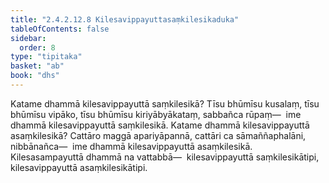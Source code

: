 ```yaml
---
title: "2.4.2.12.8 Kilesavippayuttasaṃkilesikaduka"
tableOfContents: false
sidebar:
  order: 8
type: "tipitaka"
basket: "ab"
book: "dhs"
---
```



<DynamicBreadcrumb />

<Division number="1579" book="dhs" bookNo="29" page="293">

<Paragraph number="2290" book="dhs">
Katame dhammā kilesavippayuttā saṃkilesikā? Tīsu bhūmīsu kusalaṃ, tīsu bhūmīsu vipāko, tīsu bhūmīsu kiriyābyākataṃ, sabbañca rūpaṃ—  ime dhammā kilesavippayuttā saṃkilesikā.
</Paragraph>

</Division>
<Division number="1580" book="dhs" bookNo="29" page="293">

<Paragraph number="2291" book="dhs">
Katame dhammā kilesavippayuttā asaṃkilesikā? Cattāro maggā apariyāpannā, cattāri ca sāmaññaphalāni, nibbānañca—  ime dhammā kilesavippayuttā asaṃkilesikā. Kilesasampayuttā dhammā na vattabbā—  kilesavippayuttā saṃkilesikātipi, kilesavippayuttā asaṃkilesikātipi.
</Paragraph>
</Division>